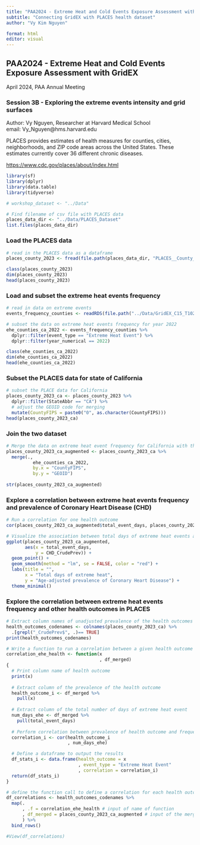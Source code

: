 ```yaml
---
title: "PAA2024 - Extreme Heat and Cold Events Exposure Assessment with GridEX"
subtitle: "Connecting GridEX with PLACES health dataset"
author: "Vy Kim Nguyen"

format: html
editor: visual
---
```


## PAA2024 - Extreme Heat and Cold Events Exposure Assessment with GridEX

April 2024, PAA Annual Meeting

### Session 3B - Exploring the extreme events intensity and grid surfaces

Author: Vy Nguyen, Researcher at Harvard Medical School\
email: Vy_Nguyen\@hms.harvard.edu

PLACES provides estimates of health measures for counties, cities, neighborhoods, and ZIP code areas across the United States. These estimates currently cover 36 different chronic diseases.

<https://www.cdc.gov/places/about/index.html>

```r
library(sf)
library(dplyr)
library(data.table)
library(tidyverse)

# workshop_dataset <- "../Data"

# Find filename of csv file with PLACES data
places_data_dir <- "../Data/PLACES_Dataset"
list.files(places_data_dir)
```

### Load the PLACES data

```r
# read in the PLACES data as a dataframe
places_county_2023 <- fread(file.path(places_data_dir, "PLACES__County_Data__GIS_Friendly_Format___2023_release.csv"))

class(places_county_2023)
dim(places_county_2023)
head(places_county_2023)
```

### Load and subset the extreme heat events frequency

```r
# read in data on extreme events
events_frequency_counties <- readRDS(file.path("../Data/GridEX_C15_T102_by_type_by_year_summaries","C15_S190_T102_events_by_type_by_year_Counties.rds"))

# subset the data on extreme heat events frequency for year 2022
ehe_counties_ca_2022 <- events_frequency_counties %>% 
  dplyr::filter(event_type == "Extreme Heat Event") %>% 
  dplyr::filter(year_numerical == 2022)

class(ehe_counties_ca_2022)
dim(ehe_counties_ca_2022)
head(ehe_counties_ca_2022)
```

### Subset the PLACES data for state of California

```r
# subset the PLACE data for California
places_county_2023_ca <- places_county_2023 %>% 
  dplyr::filter(StateAbbr == "CA") %>% 
  # adjust the GEOID code for merging
  mutate(CountyFIPS = paste0("0", as.character(CountyFIPS))) 
head(places_county_2023_ca)
```

### Join the two dataset

```r
# Merge the data on extreme heat event frequency for California with the PLACES data
places_county_2023_ca_augmented <- places_county_2023_ca %>% 
  merge(.,
          ehe_counties_ca_2022,
          by.x = "CountyFIPS",
          by.y = "GEOID")
  
str(places_county_2023_ca_augmented)
```

### Explore a correlation between extreme heat events frequency and prevalence of Coronary Heart Disease (CHD)

```r
# Run a correlation for one health outcome
cor(places_county_2023_ca_augmented$total_event_days, places_county_2023_ca_augmented$CHD_CrudePrev)
```

```r
# Visualize the association between total days of extreme heat events and CHD prevalence
ggplot(places_county_2023_ca_augmented, 
       aes(x = total_event_days, 
           y = CHD_CrudePrev)) +
  geom_point() +
  geom_smooth(method = "lm", se = FALSE, color = "red") +
  labs(title = "",
       x = "Total days of extreme heat",
       y = "Age-adjusted prevalence of Coronary Heart Disease") +
  theme_minimal()
```

### Explore the correlation between extreme heat events frequency and other health outcomes in PLACES

```r
# Extract column names of unadjusted prevalence of the health outcomes in PLACES 
health_outcomes_codenames <- colnames(places_county_2023_ca) %>%
  .[grepl("_CrudePrev$", .)== TRUE]
print(health_outcomes_codenames)
```

```r
# Write a function to run a correlation between a given health outcome and total number of days of extreme heat event
correlation_ehe_health <- function(x
                                   , df_merged)
{
  # Print column name of health outcome
  print(x)
  
  # Extract column of the prevalence of the health outcome 
  health_outcome_i <- df_merged %>%
    pull(x)
  
  # Extract column of the total number of days of extreme heat event
  num_days_ehe <- df_merged %>%
    pull(total_event_days)
  
  # Perform correlation between prevalence of health outcome and frequency of the extreme heat event 
  correlation_i <- cor(health_outcome_i
                       , num_days_ehe)

  # Define a dataframe to output the results
  df_stats_i <- data.frame(health_outcome = x
                           , event_type = "Extreme Heat Event"
                           , correlation = correlation_i)
  return(df_stats_i)
}
```

```r
# define the function call to define a correlation for each health outcome and extreme heat event frequency
df_correlations <- health_outcomes_codenames %>%
  map(.
      , .f = correlation_ehe_health # input of name of function 
      , df_merged = places_county_2023_ca_augmented # input of the merged dataset
      ) %>%
  bind_rows()

#View(df_correlations)
```
